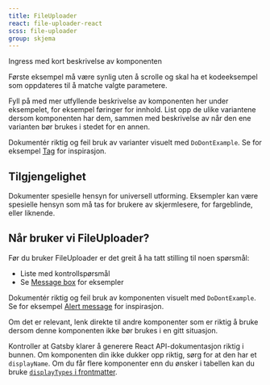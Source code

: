 ```yaml
---
title: FileUploader
react: file-uploader-react
scss: file-uploader
group: skjema
---
```



<Ingress>Ingress med kort beskrivelse av komponenten</Ingress>

<ComponentExample
    component={FileUploaderExample}
    codeExample={fileUploaderExampleCode}
    knobs={fileUploaderExampleKnobs}
/>

Første eksempel må være synlig uten å scrolle og skal ha et kodeeksempel som oppdateres til å matche valgte parametere.

Fyll på med mer utfyllende beskrivelse av komponenten her under eksempelet, for eksempel føringer for innhold. List opp de ulike variantene dersom komponenten har dem, sammen med beskrivelse av når den ene varianten bør brukes i stedet for en annen.

Dokumentér riktig og feil bruk av varianter visuelt med `DoDontExample`. Se for eksempel [Tag](/komponenter/tag) for inspirasjon.

## Tilgjengelighet

Dokumenter spesielle hensyn for universell utforming. Eksempler kan være spesielle hensyn som må tas for brukere av skjermlesere, for fargeblinde, eller liknende.

## Når bruker vi FileUploader?

Før du bruker FileUploader er det greit å ha tatt stilling til noen spørsmål:

-   Liste med kontrollspørsmål
-   Se [Message box](/komponenter/messagebox#når-bruker-vi-en-melding-) for eksempler

Dokumentér riktig og feil bruk av komponenten visuelt med `DoDontExample`. Se for eksempel [Alert message](/komponenter/alertmessage#når-bruker-vi-en-varselmelding-) for inspirasjon.

Om det er relevant, lenk direkte til andre komponenter som er riktig å bruke dersom denne komponenten ikke bør brukes i en gitt situasjon.

Kontroller at Gatsby klarer å generere React API-dokumentasjon riktig i bunnen. Om komponenten din ikke dukker opp riktig, sørg for at den har et `displayName`. Om du får flere komponenter enn du ønsker i tabellen kan du bruke [`displayTypes` i frontmatter](https://github.com/fremtind/jokul/blob/60edb292a922eea69e539875359524e2c13eda3e/packages/core/documentation/Link.mdx?plain=1#L6-L8).
